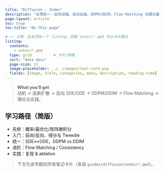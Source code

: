 ```yaml
---
title: "Diffusion — Index"
description: "从零到一：前向加噪、反向去噪、DDPM/DDIM、Flow Matching 与理论基础。"
page-layout: article
toc: true
toc-title: "On this page"

# 👉 关键：在本页挂一个 listing，抓取 notes/*.qmd 并以卡片展示
listing:
  contents:
    - notes/*.qmd
  type: grid          # 卡片/网格
  sort: "date desc"
  page-size: 12
  image-placeholder: ../../images/tool-card.png
  fields: [image, title, categories, date, description, reading-time]
---
```


> **What you’ll get**  
> 动机 → 高斯扩散 → 反向 SDE/ODE → DDPM/DDIM → Flow Matching → 理论与实践。

## 学习路径（简版）
- 先修：概率/最优化/矩阵微积分
- 入门：前向/反向、得分与 Tweedie
- 统一：SDE↔ODE，DDPM vs DDIM
- 进阶：Flow Matching / Consistency
- 实践：复现 & ablation

> 下方为该专题的所有笔记卡片（来自 `guides/diffusion/notes/*.qmd`）。
